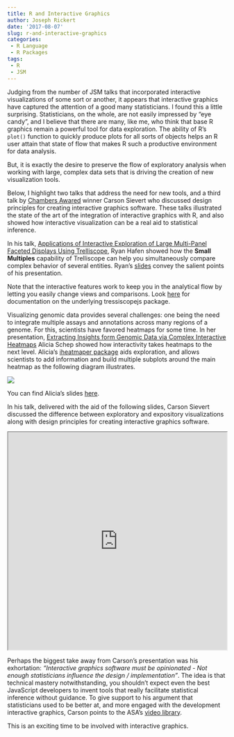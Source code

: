 ```yaml
---
title: R and Interactive Graphics
author: Joseph Rickert
date: '2017-08-07'
slug: r-and-interactive-graphics
categories: 
 - R Language
 - R Packages
tags: 
 - R
 - JSM
---
```


Judging from the number of JSM talks that incorporated interactive visualizations of some sort or another, it appears that interactive graphics have captured the attention of a good many statisticians. I found this a little surprising. Statisticians, on the whole, are not easily impressed by "eye candy", and I believe that there are many, like me, who think that base R graphics remain a powerful tool for data exploration. The ability of R's `plot()` function to quickly produce plots for all sorts of objects helps an R user attain that state of flow that makes R such a productive environment for data analysis.

But, it is exactly the desire to preserve the flow of exploratory analysis when working with large, complex data sets that is driving the creation of new visualization tools. 

Below, I highlight two talks that address the need for new tools, and a third talk by [Chambers Awared](http://stat-computing.org/awards/jmc/) winner Carson Sievert who discussed design principles for creating interactive graphics software. These talks illustrated the state of the art of the integration of interactive graphics with R, and also showed how interactive visualization can be a real aid to statistical inference. 

In his talk, [Applications of Interactive Exploration of Large Multi-Panel Faceted Displays Using Trelliscope](https://ww2.amstat.org/meetings/jsm/2017/onlineprogram/AbstractDetails.cfm?abstractid=322424), Ryan Hafen showed how the **Small Multiples** capability of Trelliscope can help you simultaneously compare complex behavior of several entities. Ryan's [slides](http://slides.com/hafen/trelliscope-jsm#/) convey the salient points of his presentation.

Note that the interactive features work to keep you in the analytical flow by letting you easily change views and comparisons. Look [here](https://hafen.github.io/trelliscopejs/#trelliscope) for documentation on the underlying tressiscopejs package.

Visualizing genomic data provides several challenges: one being the need to integrate multiple assays and annotations across many regions of a genome. For this, scientists have favored heatmaps for some time.
In her presentation, [Extracting Insights form Genomic Data via Complex Interactive Heatmaps](https://ww2.amstat.org/meetings/jsm/2017/onlineprogram/AbstractDetails.cfm?abstractid=322423) Alicia Schep showed how interactivity takes heatmaps to the next level. Alicia's [iheatmaper package](https://github.com/ropensci/iheatmapr) aids exploration, and allows scientists to add information and build multiple subplots around the main heatmap as the following diagram illustrates.

![](/post/2017-08-03-Interactive-Graphics_files/Schep.png)

You can find Alicia's slides [here](https://docs.google.com/presentation/d/1hx5q8Z02ntjBfqmKdaR_mwtZUUX8kM-G5xk_-T19Rgc/pub?start=false&loop=false&delayms=3000&slide=id.g206103d572_1_8).    

In his talk, delivered with the aid of the following slides, Carson Sievert discussed the difference between exploratory and expository visualizations along with design principles for creating interactive graphics software. 

<iframe src = "https://talks.cpsievert.me/20170803/#1" width = "100%" height = "500"></iframe>

Perhaps the biggest take away from Carson's presentation was his exhortation: *"Interactive graphics software must be opinionated - Not enough statisticians influence the design / implementation"*. The idea is that technical mastery notwithstanding, you shouldn't expect even the best JavaScript developers to invent tools that really facilitate statistical inference without guidance. To give support to his argument that statisticians used to be better at, and more engaged with the development interactive graphics, Carson points to the ASA's [video library](http://stat-graphics.org/movies/).

This is an exciting time to be involved with interactive graphics.


